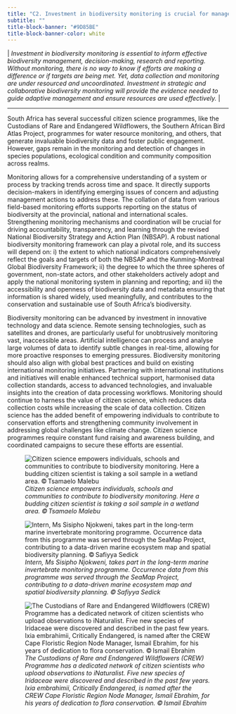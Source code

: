 ```yaml
---
title: "C2. Investment in biodiversity monitoring is crucial for management, decision-making, research and reporting"
subtitle: ""
title-block-banner: "#9D85BE"
title-block-banner-color: white
---
```


\| *Investment in biodiversity monitoring is essential to inform effective biodiversity management, decision-making, research and reporting. Without monitoring, there is no way to know if efforts are making a difference or if targets are being met. Yet, data collection and monitoring are under resourced and uncoordinated. Investment in strategic and collaborative biodiversity monitoring will provide the evidence needed to guide adaptive management and ensure resources are used effectively.* \| 

------------------------------------------------------------------------

South Africa has several successful citizen science programmes, like the Custodians of Rare and Endangered Wildflowers, the Southern African Bird Atlas Project, programmes for water resource monitoring, and others, that generate invaluable biodiversity data and foster public engagement. However, gaps remain in the monitoring and detection of changes in species populations, ecological condition and community composition across realms.   

Monitoring allows for a comprehensive understanding of a system or process by tracking trends across time and space. It directly supports decision-makers in identifying emerging issues of concern and adjusting management actions to address these. The collation of data from various field-based monitoring efforts supports reporting on the status of biodiversity at the provincial, national and international scales. Strengthening monitoring mechanisms and coordination will be crucial for driving accountability, transparency, and learning through the revised National Biodiversity Strategy and Action Plan (NBSAP). A robust national biodiversity monitoring framework can play a pivotal role, and its success will depend on: i) the extent to which national indicators comprehensively reflect the goals and targets of both the NBSAP and the Kunming-Montreal Global Biodiversity Framework; ii) the degree to which the three spheres of government, non-state actors, and other stakeholders actively adopt and apply the national monitoring system in planning and reporting; and iii) the accessibility and openness of biodiversity data and metadata ensuring that information is shared widely, used meaningfully, and contributes to the conservation and sustainable use of South Africa’s biodiversity. 

Biodiversity monitoring can be advanced by investment in innovative technology and data science. Remote sensing technologies, such as satellites and drones, are particularly useful for unobtrusively monitoring vast, inaccessible areas. Artificial intelligence can process and analyse large volumes of data to identify subtle changes in real-time, allowing for more proactive responses to emerging pressures. Biodiversity monitoring should also align with global best practices and build on existing international monitoring initiatives. Partnering with international institutions and initiatives will enable enhanced technical support, harmonised data collection standards, access to advanced technologies, and invaluable insights into the creation of data processing workflows. Monitoring should continue to harness the value of citizen science, which reduces data collection costs while increasing the scale of data collection. Citizen science has the added benefit of empowering individuals to contribute to conservation efforts and strengthening community involvement in addressing global challenges like climate change. Citizen science programmes require constant fund raising and awareness building, and coordinated campaigns to secure these efforts are essential.

![*Citizen science empowers individuals, schools and communities to contribute to biodiversity monitoring. Here a budding citizen scientist is taking a soil sample in a wetland area. © Tsamaelo Malebu*](imgs/33.%20Pg37_KMC2_Wetland%20citisci_(c)Tsamaelo%20Malebu%20-%20SMALL.png)

![*Intern, Ms Sisipho Njokweni, takes part in the long-term marine invertebrate monitoring programme. Occurrence data from this programme was served through the SeaMap Project, contributing to a data-driven marine ecosystem map and spatial biodiversity planning. © Safiyya Sedick*](imgs/34.%20Pg37_KMC2_IMG_1343_SeaMap%20inverts%20(c)SAEON%20-%20SMALL.png)

![*The Custodians of Rare and Endangered Wildflowers (CREW) Programme has a dedicated network of citizen scientists who upload observations to iNaturalist. Five new species of Iridaceae were discovered and described in the past few years. Ixia embrahimii, Critically Endangered, is named after the CREW Cape Floristic Region Node Manager, Ismail Ebrahim, for his years of dedication to flora conservation. © Ismail Ebrahim*](imgs/35.%20Pg37_KMC2_IMG_3225_Ixia%20ebrahimii%20(c)%20Ismail%20Ebrahim%20-%20SMALL.png)
